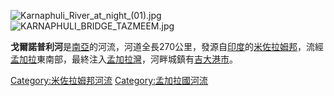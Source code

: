 [[Image:Karnaphuli_River_at_night_(01).jpg|thumb]]
[[Image:KARNAPHULI_BRIDGE_TAZMEEM.jpg|thumb]]

'''戈爾諾普利河'''是[[南亞|南亞]]的河流，河道全長270公里，發源自[[印度|印度]]的[[米佐拉姆邦|米佐拉姆邦]]，流經[[孟加拉|孟加拉]]東南部，最終注入[[孟加拉灣|孟加拉灣]]，河畔城鎮有[[吉大港市|吉大港市]]。

{{coord|22|13|N|91|48|E|display=title|region:BD_type:river_source:GNS-enwiki}}

{{India-geo-stub}}
{{Bangladesh-geo-stub}}
[[Category:米佐拉姆邦河流|Category:米佐拉姆邦河流]]
[[Category:孟加拉國河流|Category:孟加拉國河流]]